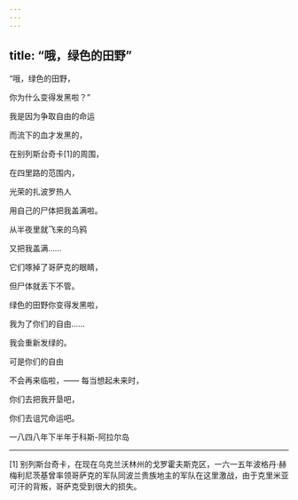 ```yaml
---
---
---
```

title: “哦，绿色的田野”
---




“哦，绿色的田野，

你为什么变得发黑啦？”

我是因为争取自由的命运

而流下的血才发黑的，

在别列斯台奇卡[1]的周围，

在四里路的范围内，

光荣的扎波罗热人

用自己的尸体把我盖满啦。

从半夜里就飞来的乌鸦

又把我盖满……

它们啄掉了哥萨克的眼睛，

但尸体就丢下不管。

绿色的田野你变得发黑啦，

我为了你们的自由……

我会重新发绿的。

可是你们的自由

不会再来临啦，—— 每当想起未来时，

你们去把我开垦吧，

你们去诅咒命运吧。

一八四八年下半年于科斯-阿拉尔岛



* * *



[1] 别列斯台奇卡，在现在乌克兰沃林州的戈罗霍夫斯克区，一六一五年波格丹·赫梅利尼茨基曾率领哥萨克的军队同波兰贵族地主的军队在这里激战，由于克里米亚可汗的背叛，哥萨克受到很大的损失。